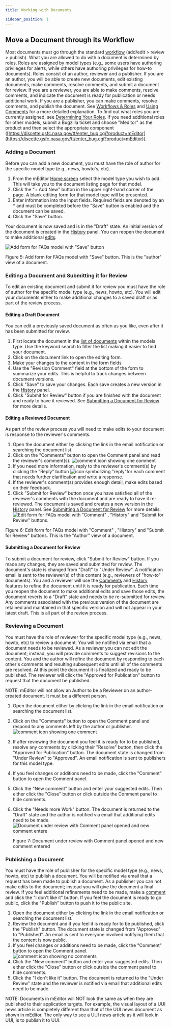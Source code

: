 ```yaml
---
title: Working with Documents

sidebar_position: 1
---
```


## Move a Document through its Workflow

Most documents must go through the standard [workflow](#workflows) (add/edit > review > publish). What you are allowed to do with a document is determined by roles. Roles are assigned by model types (e.g., some users have authoring privileges for alerts, while others have authoring privileges for how-to documents). Roles consist of an author, reviewer and a publisher. If you are an author, you will be able to create new documents, edit existing documents, make comments, resolve comments, and submit a document for review. If you are a reviewer, you are able to make comments, resolve comments, and indicate the document is ready for publication or needs additional work. If you are a publisher, you can make comments, resolve comments, and publish the document. See [Workflows & Roles](#workflows-and-roles) and [Using Comments](#using-comments) for a more detailed explanation. To find out what roles you are currently assigned, see [Determining Your Roles](#determining-your-roles). If you need additional roles for other models, submit a Bugzilla ticket and choose "Meditor" as the product and then select the appropriate component ([https://discette.gsfc.nasa.gov/tt/enter_bug.cgi?product=mEditor](https://discette.gsfc.nasa.gov/tt/enter_bug.cgi?product=mEditor)).

### Adding a Document

Before you can add a new document, you must have the role of author for the specific model type (e.g., news, howto's, etc).

1. From the mEditor [Home screen](#meditor-home-screen) select the model type you wish to add. This will take you to the document listing page for that model.
1. Click the "\+ Add New" button in the upper right-hand corner of the page. A blank editing form for that model type will be presented.
1. Enter information into the input fields. Required fields are denoted by an \* and must be completed before the "Save" button is enabled and the document can be saved.
1. Click the "Save" button.

Your document is now saved and is in the "Draft" state. An initial version of the document is created in the [History](#versions-and-history) panel. You can reopen the document to make additional [edits](#editing-a-document-and-submitting-it-for-review).

![Add form for FAQs model with "Save" button](/images/user-guide/working-with-documents__add-document.png)

Figure 5: Add form for FAQs model with "Save" button. This is the "author" view of a document.

### Editing a Document and Submitting it for Review

To edit an existing document and submit it for review you must have the role of author for the specific model type (e.g., news, howto, etc). You will edit your documents either to make additional changes to a saved draft or as part of the review process.

#### Editing a Draft Document

You can edit a previously saved document as often as you like, even after it has been submitted for review.

1. First locate the document in the [list of documents](#viewing-documents) within the models type. Use the keyword search to filter the list making it easier to find your document.
1. Click on the document link to open the editing form.
1. Make your changes to the content in the form fields
1. Use the "Revision Comment" field at the bottom of the form to summarize your edits. This is helpful to track changes between document versions.
1. Click "Save" to save your changes. Each save creates a new version in the [History](#versions-and-history) panel.
1. Click "Submit for Review" button if you are finished with the document and ready to have it reviewed. See [Submitting a Document for Review](#submitting-a-document-for-review) for more details.

#### Editing a Reviewed Document

As part of the review process you will need to make edits to your document is response to the reviewer's comments.

1. Open the document either by clicking the link in the email notification or searching the document list.
1. Click on the "Comments" button to open the Comment panel and read the reviewer's comment(s). ![comment icon showing one comment](/images/user-guide/comment-icon--1.png)
1. If you need more information, reply to the reviewer's comment(s) by clicking the "Reply" button ![icon symbolizing "reply"](/images/user-guide/comment-reply-button.png)for each comment that needs further clarification and write a response.
1. If the reviewer's comment(s) provides enough detail, make edits based on their feedback.
1. Click "Submit for Review" button once you have satisfied all of the reviewer's comments with the document and are ready to have it re-reviewed. The document is saved and creates a new version in the [History](#versions-and-history) panel. See [Submitting a Document for Review](#submitting-a-document-for-review) for more details.
   ![Edit form for FAQs model with "Comment" , "History" and "Submit for Review" buttons.](/images/user-guide/working-with-documents__edit-document.png)

Figure 6: Edit form for FAQs model with "Comment" , "History" and "Submit for Review" buttons. This is the "Author" view of a document.

#### Submitting a Document for Review

To submit a document for review, click "Submit for Review" button. If you made any changes, they are saved and submitted for review. The document's state is changed from "Draft" to "Under Review". A notification email is sent to the reviewer(s) of this content (e.g., reviewers of "how-to" documents). You and a reviewer will use the [Comments](#using-comments) and [History](#versions-and-history) features to refine the document until it is ready for publication. Each time you reopen the document to make additional edits and save those edits, the document reverts to a "Draft" state and needs to be re-submitted for review. Any comments associated with the previous version of the document are retained and maintained in that specific version and will not appear in your latest draft. This is all part of the review process.

### Reviewing a Document

You must have the role of reviewer for the specific model type (e.g., news, howto, etc) to review a document. You will be notified via email that a document needs to be reviewed. As a reviewer you can not edit the document; instead, you will provide comments to suggest revisions to the content. You and the author will refine the document by responding to each other's comments and resulting subsequent edits until all of the comments are resolved. At this point the document it is finalized and ready to be published. The reviewer will click the "Approved for Publication" button to request that the document be published.

NOTE: mEditor will not allow an Author to be a Reviewer on an author-created document. It must be a different person.

1. Open the document either by clicking the link in the email notification or searching the document list.
1. Click on the "Comments" button to open the Comment panel and respond to any comments left by the author or publisher.
   ![comment icon showing one comment](/images/user-guide/comment-icon--1.png)
1. If after reviewing the document you feel it is ready for to be published, resolve any comments by clicking their "Resolve" button, then click the "Approved for Publication" button. The document state is changed from "Under Review" to "Approved". An email notification is sent to publishers for this model type.
1. If you feel changes or additions need to be made, click the "Comment" button to open the Comment panel.
1. Click the "New comment" button and enter your suggested edits. Then either click the "Close" button or click outside the Comment panel to hide comments.
1. Click the "Needs more Work" button. The document is returned to the "Draft" state and the author is notified via email that additional edits need to be made.
   ![Document under review with Comment panel opened and new comment entere](/images/user-guide/working-with-documents__review-document.png)

    Figure 7: Document under review with Comment panel opened and new comment entered

### Publishing a Document

You must have the role of publisher for the specific model type (e.g., news, howto, etc) to publish a document. You will be notified via email that a request has been made to publish a document. As a publisher you can not make edits to the document; instead you will give the document a final review. If you feel additional refinements need to be made, make a [comment](#using-comments) and click the "I don't like it" button. If you feel the document is ready to go public, click the "Publish" button to push it to the public site.

1. Open the document either by clicking the link in the email notification or searching the document list.
1. Review the document and if you feel it is ready for to be published, click the "Publish" button. The document state is changed from "Approved" to "Published". An email is sent to everyone involved notifying them that the content is now public.
1. If you feel changes or additions need to be made, click the "Comment" button to open the Comment panel.
   ![comment icon showing no comments](/images/user-guide/comment-icon--0.png)
1. Click the "New comment" button and enter your suggested edits. Then either click the "Close" button or click outside the comment panel to hide comments.
1. Click the "I don't like it" button. The document is returned to the "Under Review" state and the reviewer is notified via email that additional edits need to be made.

NOTE: Documents in mEditor will NOT look the same as when they are published to their application targets. For example, the visual layout of a UUI news article is completely different than that of the UUI news document as shown in mEditor. The only way to see a UUI news article as it will look in UUI, is to publish it to UUI.
